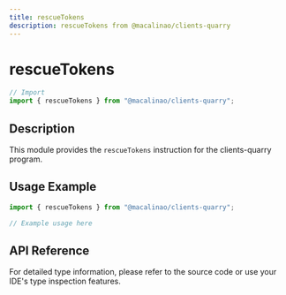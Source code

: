 ```yaml
---
title: rescueTokens
description: rescueTokens from @macalinao/clients-quarry
---
```


# rescueTokens

```typescript
// Import
import { rescueTokens } from "@macalinao/clients-quarry";
```

## Description

This module provides the `rescueTokens` instruction for the clients-quarry program.

## Usage Example

```typescript
import { rescueTokens } from "@macalinao/clients-quarry";

// Example usage here
```

## API Reference

For detailed type information, please refer to the source code or use your IDE's type inspection features.
